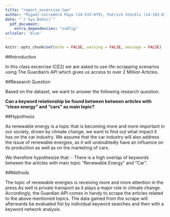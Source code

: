 ```yaml
---
title: "report_excercise_two"
author: "Miguel Corredera Payo (14-533-079), Patrick Stöckli (14-103-675), Tobias Hoesli (17-494-659"
date: "`r Sys.Date()`"
  pdf_document:
    extra_dependencies: "subfig"
urlcolor: 'blue'
---
```


```r
knitr::opts_chunk$set(echo = FALSE, warning = FALSE, message = FALSE)
```

##Introduction

In this class excercise (CE2) we are asked to use life-scrapping scenarios using The Guardian's API which gives us access to over 2 Million Articles. 

##Research Question

Based on the dataset, we want to answer the following research question.

**Can a keyword relationship be found between between articles with "clean energy" and "cars" as main topic?** 

##Hypothesis

As renewable energy is a topic that is becoming more and more important in our society, driven by climate change, we want to find out what impact it has on the car industry. We assume that the car industry will also address the issue of renewable energies, as it will undoubtedly have an influence on its production as well as on the marketing of cars.

We therefore hypothesize that:
- There is a high overlap of keywords between the articles with main topic "Renewable Energy" and "Car". 

##Methods

The topic of renewable energies is receiving more and more attention in the press.As well is private transport  as it plays a major role in climate change. Accordingly, the Guardian API comes in handy to scrape the articles related to the above mentioned topics. The data gained from the scrape will afterwards be evaluated fist by individual keyword searches and then with a keyword network analysis. 



